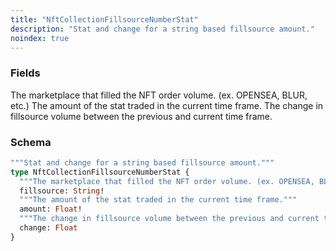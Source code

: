 ```yaml
---
title: "NftCollectionFillsourceNumberStat"
description: "Stat and change for a string based fillsource amount."
noindex: true
---
```


### Fields

<ResponseField name="fillsource" type="String!" required>
  The marketplace that filled the NFT order volume. (ex. OPENSEA, BLUR, etc.)
</ResponseField>

<ResponseField name="amount" type="Float!" required>
  The amount of the stat traded in the current time frame.
</ResponseField>

<ResponseField name="change" type="Float">
  The change in fillsource volume between the previous and current time frame.
</ResponseField>

### Schema


```graphql 
"""Stat and change for a string based fillsource amount."""
type NftCollectionFillsourceNumberStat {
  """The marketplace that filled the NFT order volume. (ex. OPENSEA, BLUR, etc.)"""
  fillsource: String!
  """The amount of the stat traded in the current time frame."""
  amount: Float!
  """The change in fillsource volume between the previous and current time frame."""
  change: Float
}
```
